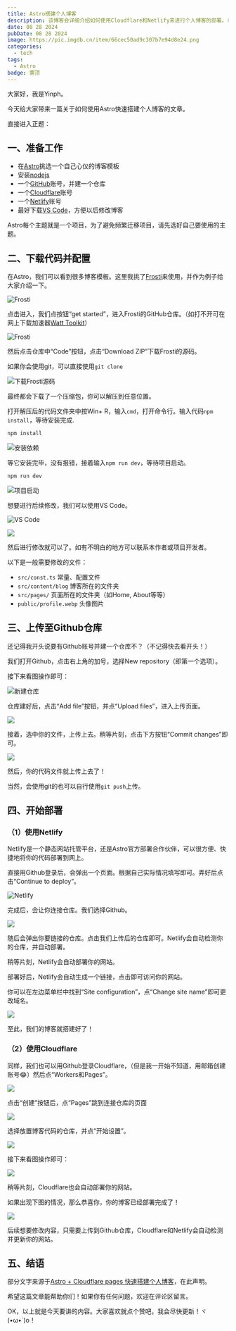 ```yaml
---
title: Astro搭建个人博客
description: 该博客会详细介绍如何使用Cloudflare和Netlify来进行个人博客的部署。（保姆级教程！）
date: 08 28 2024
pubDate: 08 28 2024
image: https://pic.imgdb.cn/item/66cec50ad9c307b7e94d8e24.png
categories:
  - tech
tags:
  - Astro
badge: 置顶
---
```



<LinkCard
  title="作者：Yinph"
  desc="欢迎转载本博客文章，但请注明来源并附上原文链接。"
  img="/favicon.ico"
/>

大家好，我是Yinph。

今天给大家带来一篇关于如何使用Astro快速搭建个人博客的文章。

直接进入正题：

## 一、准备工作

- 在<a href="https://astro.build/themes/">Astro</a>挑选一个自己心仪的博客模板
- 安装<a href="https://nodejs.cn/">nodejs</a>
- 一个<a href="https://github.com/">GitHub</a>账号，并建一个仓库
- 一个<a href="https://dash.cloudflare.com/">Cloudflare</a>账号
- 一个<a href="https://www.netlify.com/">Netlify</a>账号
- 最好下载<a href="https://code.visualstudio.com/">VS Code</a>，方便以后修改博客

<Warning>Astro每个主题就是一个项目，为了避免频繁迁移项目，请先选好自己要使用的主题。</Warning>

## 二、下载代码并配置

在Astro，我们可以看到很多博客模板。这里我挑了<a href="https://astro.build/themes/details/frosti/">Frosti</a>来使用，并作为例子给大家介绍一下。

![Frosti](https://s3.bmp.ovh/imgs/2024/08/28/868cd18a7a788f27.png)

点击进入，我们点按钮“get started”，进入Frosti的GitHub仓库。（如打不开可在网上下载加速器<a href="https://steampp.net/">Watt Toolkit</a>）

![Frosti](https://s3.bmp.ovh/imgs/2024/08/28/e0b37c4c4f600ccb.png)

然后点击仓库中“Code”按钮，点击“Download ZIP”下载Frosti的源码。

如果你会使用git，可以直接使用`git clone`

![下载Frosti源码](https://s3.bmp.ovh/imgs/2024/08/28/ab46924cc60b2d6a.png)

最终都会下载了一个压缩包，你可以解压到任意位置。

打开解压后的代码文件夹中按Win+ R，输入`cmd`，打开命令行。输入代码`npm install`，等待安装完成.

```cmd
npm install
```

![安装依赖](https://s3.bmp.ovh/imgs/2024/08/28/527ebe3f2d0594aa.png)

等它安装完毕，没有报错，接着输入`npm run dev`，等待项目启动。

```cmd
npm run dev
```

![项目启动](https://s3.bmp.ovh/imgs/2024/08/28/01d1140f0e8f5264.png)

想要进行后续修改，我们可以使用VS Code。

![VS Code](https://s3.bmp.ovh/imgs/2024/08/28/b859cad1c10517e5.png)

![](https://s3.bmp.ovh/imgs/2024/08/28/4b1c93f3b8d77ef7.png)

然后进行修改就可以了。如有不明白的地方可以联系本作者或项目开发者。

以下是一般需要修改的文件：

- `src/const.ts` 常量、配置文件
- `src/content/blog` 博客所在的文件夹
- `src/pages/` 页面所在的文件夹（如Home, About等等）
- `public/profile.webp` 头像图片

## 三、上传至Github仓库

还记得我开头说要有Github账号并建一个仓库不？（不记得快去看开头！）

我们打开Github，点击右上角的加号，选择New repository（即第一个选项）。

接下来看图操作即可：

![新建仓库](https://s3.bmp.ovh/imgs/2024/08/28/ff51b1fd113930fd.png)

仓库建好后，点击“Add file”按钮，并点“Upload files”，进入上传页面。

![](https://s3.bmp.ovh/imgs/2024/08/28/22430615356614d2.png)

接着，选中你的文件，上传上去。稍等片刻，点击下方按钮“Commit changes”即可。

![](https://s3.bmp.ovh/imgs/2024/08/28/70a037d31eac5701.png)

然后，你的代码文件就上传上去了！

当然，会使用git的也可以自行使用`git push`上传。

## 四、开始部署

### （1）使用Netlify

Netlify是一个静态网站托管平台，还是Astro官方部署合作伙伴，可以很方便、快捷地将你的代码部署到网上。

直接用Github登录后，会弹出一个页面。根据自己实际情况填写即可。弄好后点击“Continue to deploy”。

![Netlify](https://s3.bmp.ovh/imgs/2024/08/28/beba8a0cc13dca36.png)

完成后，会让你连接仓库。我们选择Github。

![](https://s3.bmp.ovh/imgs/2024/08/28/8b1a60eb460693fc.png)

随后会弹出你要链接的仓库。点击我们上传后的仓库即可。Netlify会自动检测你的仓库，并自动部署。

稍等片刻，Netlify会自动部署你的网站。

部署好后，Netlify会自动生成一个链接，点击即可访问你的网站。

你可以在左边菜单栏中找到“Site configuration”，点“Change site name”即可更改域名。

![](https://s3.bmp.ovh/imgs/2024/08/28/be28a3bcc5441c18.png)

至此，我们的博客就搭建好了！

### （2）使用Cloudflare

同样，我们也可以用Github登录Cloudflare，（但是我一开始不知道，用邮箱创建账号😂）然后点“Workers和Pages”。

![](https://s3.bmp.ovh/imgs/2024/08/28/6172914b3b4a523d.png)

点击“创建”按钮后，点“Pages”跳到连接仓库的页面

![](https://s3.bmp.ovh/imgs/2024/08/28/b16ed122316049d6.png)

选择放置博客代码的仓库，并点“开始设置”。

![](https://s3.bmp.ovh/imgs/2024/08/28/2c3999804476bee4.png)

接下来看图操作即可：

![](https://s3.bmp.ovh/imgs/2024/08/28/dea5a85c24076aa6.png)

稍等片刻，Cloudflare也会自动部署你的网站。

如果出现下图的情况，那么恭喜你，你的博客已经部署完成了！

![](https://pic.imgdb.cn/item/66ceb09fd9c307b7e9326cda.png)

后续想要修改内容，只需要上传到Github仓库，Cloudflare和Netlify会自动检测并更新你的网站。

## 五、结语

部分文字来源于<a href="https://yaoqx.netlify.app/blog/2024-08-15/">Astro + Cloudflare pages 快速搭建个人博客</a>，在此声明。

希望这篇文章能帮助你们！如果你有任何问题，欢迎在评论区留言。

OK，以上就是今天要讲的内容。大家喜欢就点个赞吧，我会尽快更新！ヾ(•ω•`)o！